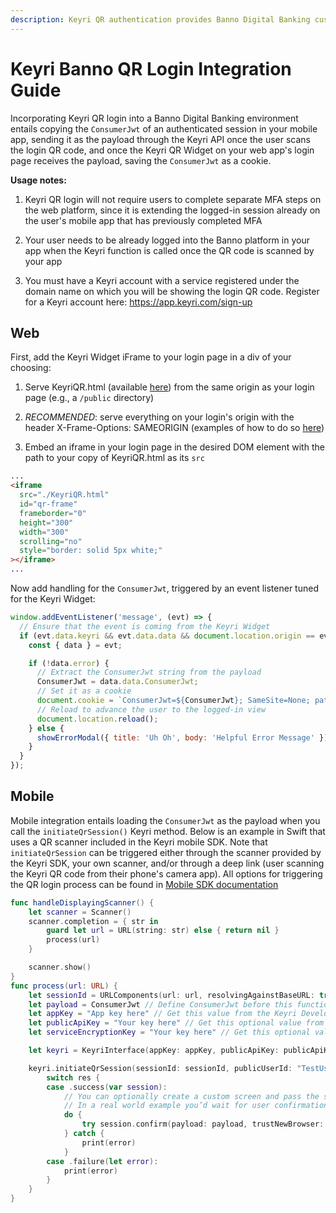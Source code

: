 ```yaml
---
description: Keyri QR authentication provides Banno Digital Banking customers with a secure, easy-to-use, and convenient authentication system for their end-users.
---
```


# Keyri Banno QR Login Integration Guide

Incorporating Keyri QR login into a Banno Digital Banking environment entails copying the `ConsumerJwt` of an authenticated session in your mobile app, sending it as the payload through the Keyri API once the user scans the login QR code, and once the Keyri QR Widget on your web app's login page receives the payload, saving the `ConsumerJwt` as a cookie.

**Usage notes:**

1.  Keyri QR login will not require users to complete separate MFA steps on the web platform, since it is extending the logged-in session already on the user's mobile app that has previously completed MFA

2.  Your user needs to be already logged into the Banno platform in your app when the Keyri function is called once the QR code is scanned by your app

3.  You must have a Keyri account with a service registered under the domain name on which you will be showing the login QR code. Register for a Keyri account here: https://app.keyri.com/sign-up

## Web

First, add the Keyri Widget iFrame to your login page in a div of your choosing:

1.  Serve KeyriQR.html (available [here](https://raw.githubusercontent.com/Keyri-Co/library-keyri-connect/main/KeyriQR.html)) from the same origin as your login page (e.g., a `/public` directory)

2.  _RECOMMENDED_: serve everything on your login's origin with the header X-Frame-Options: SAMEORIGIN (examples of how to do so [here](https://developer.mozilla.org/en-US/docs/Web/HTTP/Headers/X-Frame-Options#examples))[﻿](https://developer.mozilla.org/en-US/docs/Web/HTTP/Headers/X-Frame-Options#examples)

3.  Embed an iframe in your login page in the desired DOM element with the path to your copy of KeyriQR.html as its `src`

```html copy
...
<iframe
  src="./KeyriQR.html"
  id="qr-frame"
  frameborder="0"
  height="300"
  width="300"
  scrolling="no"
  style="border: solid 5px white;"
></iframe>
...
```

Now add handling for the `ConsumerJwt`, triggered by an event listener tuned for the Keyri Widget:

```javascript copy
window.addEventListener('message', (evt) => {
  // Ensure that the event is coming from the Keyri Widget
  if (evt.data.keyri && evt.data.data && document.location.origin == evt.origin) {
    const { data } = evt;

    if (!data.error) {
      // Extract the ConsumerJwt string from the payload
      ConsumerJwt = data.data.ConsumerJwt;
      // Set it as a cookie
      document.cookie = `ConsumerJwt=${ConsumerJwt}; SameSite=None; path=/; Secure`;
      // Reload to advance the user to the logged-in view
      document.location.reload();
    } else {
      showErrorModal({ title: 'Uh Oh', body: 'Helpful Error Message' });
    }
  }
});
```

## Mobile

Mobile integration entails loading the `ConsumerJwt` as the payload when you call the `initiateQrSession()` Keyri method. Below is an example in Swift that uses a QR scanner included in the Keyri mobile SDK. Note that `initiateQrSession` can be triggered either through the scanner provided by the Keyri SDK, your own scanner, and/or through a deep link (user scanning the Keyri QR code from their phone's camera app). All options for triggering the QR login process can be found in [Mobile SDK documentation](/mobile-sdks)

```swift copy
func handleDisplayingScanner() {
    let scanner = Scanner()
    scanner.completion = { str in
        guard let url = URL(string: str) else { return nil }
        process(url)
    }

    scanner.show()
}
func process(url: URL) {
    let sessionId = URLComponents(url: url, resolvingAgainstBaseURL: true)?.queryItems?.first(where: { $0.name == "sessionId" })?.value ?? ""
    let payload = ConsumerJwt // Define ConsumerJwt before this function by extracting it from your app storage or environment
    let appKey = "App key here" // Get this value from the Keyri Developer Portal
    let publicApiKey = "Your key here" // Get this optional value from the Keyri Developer Portal
    let serviceEncryptionKey = "Your key here" // Get this optional value from the Keyri Developer Portal

    let keyri = KeyriInterface(appKey: appKey, publicApiKey: publicApiKey, serviceEncryptionKey: serviceEncryptionKey) // Be sure to import the SDK at the top of the file

    keyri.initiateQrSession(sessionId: sessionId, publicUserId: "TestUser") { res in
        switch res {
        case .success(var session):
            // You can optionally create a custom screen and pass the session ID there. We recommend this approach for large enterprises
            // In a real world example you’d wait for user confirmation first
            do {
                try session.confirm(payload: payload, trustNewBrowser: true) // or session.deny()
            } catch {
                print(error)
            }
        case .failure(let error):
            print(error)
        }
    }
}
```
